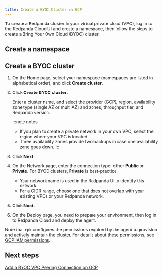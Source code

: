 ```yaml
---
title: Create a BYOC Cluster on GCP
---
```


<head>
    <meta name="title" content="Create a BYOC Cluster on GCP | Redpanda Docs"/>
    <meta name="description" content="Use the Redpanda Cloud UI to create a BYOC cluster on GCP."/>
    <link rel="canonical" href="https://docs.redpanda.com/docs/deploy/deployment-option/cloud/create-byoc-cluster-gcp/" />
</head>


To create a Redpanda cluster in your virtual private cloud (VPC), log in to the Redpanda Cloud UI
and create a namespace, then follow the steps to create a Bring Your Own Cloud
(BYOC) cluster.

## Create a namespace

<CreateNamespace/>

## Create a BYOC cluster

1. On the Home page, select your namespace (namespaces are listed in alphabetical order), and click **Create cluster**.

2. Click **Create BYOC cluster**.

   Enter a cluster name, and select the provider (GCP), region, availability zone type (single AZ or multi AZ) and zones, throughput tier, and Redpanda version. 
   
   :::note notes
   - If you plan to create a private network in your own VPC, select the region where your VPC is located.
   - Three availability zones provide two backups in case one availability zone goes down.
   :::

3.  Click **Next**.

4.  On the Network page, enter the connection type: either **Public** or **Private**. For BYOC clusters, **Private** is best-practice. 
   
    - Your network name is used in the Redpanda UI to identify this network. 
    - For a CIDR range, choose one that does not overlap with your existing VPCs or your Redpanda network.
5.  Click **Next**.

6.  On the Deploy page, you need to prepare your environment, then log in to Redpanda Cloud and deploy the agent.

   Note that `rpk` configures the permissions required by the agent to provision and actively maintain the cluster. For details about these permissions, see [GCP IAM permissions](../security/authorization/cloud-iam-policies#gcp-iam-permissions).

## Next steps

[Add a BYOC VPC Peering Connection on GCP](vpc-peering-gcp.mdx)
